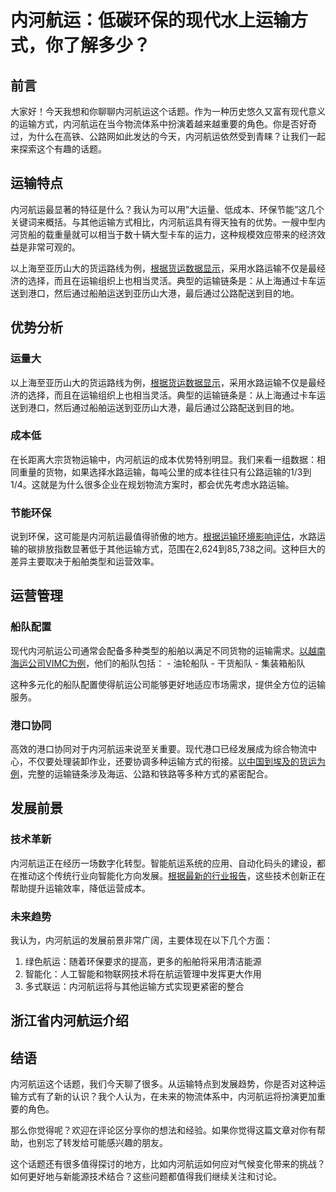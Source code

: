 # 内河航运：低碳环保的现代水上运输方式，你了解多少？

## 前言

大家好！今天我想和你聊聊内河航运这个话题。作为一种历史悠久又富有现代意义的运输方式，内河航运在当今物流体系中扮演着越来越重要的角色。你是否好奇过，为什么在高铁、公路网如此发达的今天，内河航运依然受到青睐？让我们一起来探索这个有趣的话题。

## 运输特点

内河航运最显著的特征是什么？我认为可以用"大运量、低成本、环保节能"这几个关键词来概括。与其他运输方式相比，内河航运具有得天独有的优势。一艘中型内河货船的载重量就可以相当于数十辆大型卡车的运力，这种规模效应带来的经济效益是非常可观的。

以上海至亚历山大的货运路线为例，[根据货运数据显示](https://www.cargorouter.com/freight-shipping/China/Shanghai/Egypt/Alexandria/)，采用水路运输不仅是最经济的选择，而且在运输组织上也相当灵活。典型的运输链条是：从上海通过卡车运送到港口，然后通过船舶运送到亚历山大港，最后通过公路配送到目的地。

## 优势分析

### 运量大

以上海至亚历山大的货运路线为例，[根据货运数据显示](https://www.cargorouter.com/freight-shipping/China/Shanghai/Egypt/Alexandria/)，采用水路运输不仅是最经济的选择，而且在运输组织上也相当灵活。典型的运输链条是：从上海通过卡车运送到港口，然后通过船舶运送到亚历山大港，最后通过公路配送到目的地。

### 成本低

在长距离大宗货物运输中，内河航运的成本优势特别明显。我们来看一组数据：相同重量的货物，如果选择水路运输，每吨公里的成本往往只有公路运输的1/3到1/4。这就是为什么很多企业在规划物流方案时，都会优先考虑水路运输。

### 节能环保

说到环保，这可能是内河航运最值得骄傲的地方。[根据运输环境影响评估](https://www.cargorouter.com/freight-shipping/China/Xinyang/Libya/Tripoli/)，水路运输的碳排放指数显著低于其他运输方式，范围在2,624到85,738之间。这种巨大的差异主要取决于船舶类型和运营效率。

## 运营管理

### 船队配置

现代内河航运公司通常会配备多种类型的船舶以满足不同货物的运输需求。[以越南海运公司VIMC为例](https://vimc-shipping.com/)，他们的船队包括： - 油轮船队 - 干货船队 - 集装箱船队

这种多元化的船队配置使得航运公司能够更好地适应市场需求，提供全方位的运输服务。

### 港口协同

高效的港口协同对于内河航运来说至关重要。现代港口已经发展成为综合物流中心，不仅要处理装卸作业，还要协调多种运输方式的衔接。[以中国到埃及的货运为例](https://www.cargorouter.com/freight-shipping/China-to-Egypt/)，完整的运输链条涉及海运、公路和铁路等多种方式的紧密配合。

## 发展前景

### 技术革新

内河航运正在经历一场数字化转型。智能航运系统的应用、自动化码头的建设，都在推动这个传统行业向智能化方向发展。[根据最新的行业报告](https://www.cargorouter.com/freight-shipping/China-to-Djibouti/)，这些技术创新正在帮助提升运输效率，降低运营成本。

### 未来趋势

我认为，内河航运的发展前景非常广阔，主要体现在以下几个方面：

1.  绿色航运：随着环保要求的提高，更多的船舶将采用清洁能源
2.  智能化：人工智能和物联网技术将在航运管理中发挥更大作用
3.  多式联运：内河航运将与其他运输方式实现更紧密的整合

## 浙江省内河航运介绍

## 结语

内河航运这个话题，我们今天聊了很多。从运输特点到发展趋势，你是否对这种运输方式有了新的认识？我个人认为，在未来的物流体系中，内河航运将扮演更加重要的角色。

那么你觉得呢？欢迎在评论区分享你的想法和经验。如果你觉得这篇文章对你有帮助，也别忘了转发给可能感兴趣的朋友。

这个话题还有很多值得探讨的地方，比如内河航运如何应对气候变化带来的挑战？如何更好地与新能源技术结合？这些问题都值得我们继续关注和讨论。